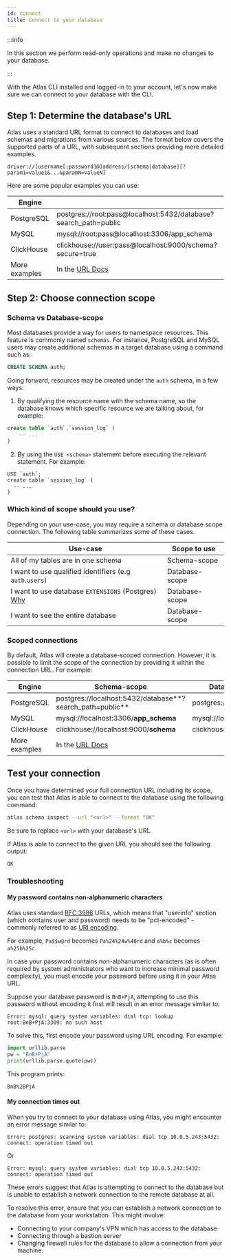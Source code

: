 ```yaml
---
id: connect
title: Connect to your database
---
```


:::info

In this section we perform read-only operations and make no changes to your database.

:::

With the Atlas CLI installed and logged-in to your account, let's now make sure we can connect to your database
with the CLI.

## Step 1: Determine the database's URL

Atlas uses a standard URL format to connect to databases and load schemas and migrations from various sources. The format
below covers the supported parts of a URL, with subsequent sections providing more detailed examples.

```
driver://[username[:password]@]address/[schema|database][?param1=value1&...&paramN=valueN]
```

Here are some popular examples you can use:

| Engine        |                                                                 |
|---------------|-----------------------------------------------------------------|
| PostgreSQL    | postgres://root:pass@localhost:5432/database?search_path=public |
| MySQL         | mysql://root:pass@localhost:3306/app_schema                     |
| ClickHouse    | clickhouse://user:pass@localhost:9000/schema?secure=true        |
| More examples | In the [URL Docs](/concepts/url)                                |

## Step 2: Choose connection scope

### Schema vs Database-scope

Most databases provide a way for users to namespace resources.  This feature is commonly named `schemas`.
For instance, PostgreSQL and MySQL users may create additional schemas in a target database using a command such as:

```sql
CREATE SCHEMA auth;
```

Going forward, resources may be created under the `auth` schema, in a few ways:

1. By qualifying the resource name with the schema name, so the database knows which specific
  resource we are talking about, for example:
  ```sql
  create table `auth`.`session_log` (
      -- ...
  )
  ```
2. By using the `USE <schema>` statement before executing the relevant statement. For example:
  ```
  USE `auth`;
  create table `session_log` (
    -- ...
  )
  ```

### Which kind of scope should you use?

Depending on your use-case, you may require a schema or database scope connection. The following table summarizes
some of these cases.

| Use-case                                                 | Scope to use   |
|----------------------------------------------------------|----------------|
| All of my tables are in one schema                       | Schema-scope   |
| I want to use qualified identifiers (e.g `auth`.`users`) | Database-scope |
| I want to use database `EXTENSIONS` (Postgres) [Why](/atlas-schema/hcl#extension)          | Database-scope |
| I want to see the entire database                        | Database-scope |

### Scoped connections

By default, Atlas will create a database-scoped connection.  However, it is possible to limit the scope of
the connection by providing it within the connection URL. For example:

  | Engine        | Schema-scope                                          | Database-scope              |
  |---------------|-------------------------------------------------------|-----------------------------|
  | PostgreSQL    | postgres://localhost:5432/database**?search_path=public** | postgres://:5432/database   |
  | MySQL         | mysql://localhost:3306/**app_schema**                     | mysql://localhost:3306/     |
  | ClickHouse    | clickhouse://localhost:9000/**schema**                    | clickhouse://localhost:9000 |
  | More examples | In the [URL Docs](/concepts/url)                          |                             |

## Test your connection

Once you have determined your full connection URL including its scope, you can test that Atlas is able to
connect to the database using the following command:

```bash
atlas schema inspect --url "<url>" --format "OK"
```

Be sure to replace `<url>` with your database's URL.

If Atlas is able to connect to the given URL you should see the following output:

```
OK
```

### Troubleshooting

#### My password contains non-alphanumeric characters

Atlas uses standard [RFC 3986](https://datatracker.ietf.org/doc/html/rfc3986) URLs, which means
that "userinfo" section (which contains user and password) needs to be "pct-encoded" - commonly referred to
as [URI encoding](https://developer.mozilla.org/en-US/docs/Web/JavaScript/Reference/Global_Objects/encodeURIComponent).

For example, `Pa$$w@rd` becomes `Pa%24%24w%40rd` and `a%b%c` becomes `a%25b%25c`.

In case your password contains non-alphanumeric characters (as is often required by system administrators who want to
increase minimal password complexity), you must encode your password before using it in your Atlas URL.

Suppose your database password is `BnB+PjA`, attempting to use this password without encoding it first will result in
an error message similar to:

```
Error: mysql: query system variables: dial tcp: lookup root:BnB+PjA:3309: no such host
```

To solve this, first encode your password using URL encoding. For example:

```python
import urllib.parse
pw = "BnB+PjA"
print(urllib.parse.quote(pw))
```
This program prints:
```
BnB%2BPjA
```

#### My connection times out

When you try to connect to your database using Atlas, you might encounter an error message similar to:

```
Error: postgres: scanning system variables: dial tcp 10.0.5.243:5432: connect: operation timed out
```

Or

```
Error: mysql: query system variables: dial tcp 10.0.5.243:5432: connect: operation timed out
```

These errors suggest that Atlas is attempting to connect to the database but is unable to establish
a network connection to the remote database at all.

To resolve this error, ensure that you can establish a network connection to the database from your
workstation. This might involve:

* Connecting to your company's VPN which has access to the database
* Connecting through a bastion server
* Changing firewall rules for the database to allow a connection from your machine.